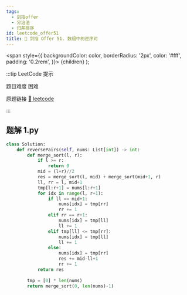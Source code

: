 ```yaml
---
tags:
  - 剑指offer
  - 分治法
  - 归并排序
id: leetcode_offer51
title: 🔴 剑指 Offer 51. 数组中的逆序对
---
```


  <span
    style={{
      backgroundColor: color,
      borderRadius: '2px',
      color: '#fff',
      padding: '0.2rem',
    }}>
    {children}
  </span>
);

:::tip LeetCode 提示

题目难度 <Highlight color="#ff375f">困难</Highlight>

原题链接 [🔗 leetcode](https://leetcode-cn.com/problems/shu-zu-zhong-de-ni-xu-dui-lcof/)

:::



## 题解 1.py

```py
class Solution:
    def reversePairs(self, nums: List[int]) -> int:
        def merge_sort(l, r):
            if l >= r:
                return 0
            mid = (l+r)//2
            res = merge_sort(l, mid) + merge_sort(mid+1, r)
            ll, rr = l, mid+1
            tmp[l:r+1] = nums[l:r+1]
            for idx in range(l, r+1):
                if ll == mid+1:
                    nums[idx] = tmp[rr]
                    rr += 1
                elif rr == r+1:
                    nums[idx] = tmp[ll]
                    ll += 1
                elif tmp[ll] <= tmp[rr]:
                    nums[idx] = tmp[ll]
                    ll += 1
                else:
                    nums[idx] = tmp[rr]
                    res += mid-ll+1
                    rr += 1
            return res
        
        tmp = [0] * len(nums)
        return merge_sort(0, len(nums)-1)
```


